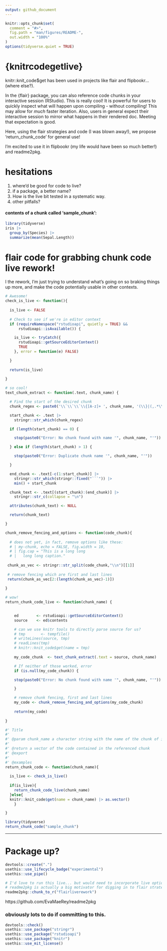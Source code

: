 ```yaml
---
output: github_document
---
```


<!-- README.md is generated from README.Rmd. Please edit that file -->

```r
knitr::opts_chunk$set(
  comment = "#>",
  fig.path = "man/figures/README-",
  out.width = "100%"
)
options(tidyverse.quiet = TRUE)
```


# {knitrcodegetlive}

knitr::knit_code$get has been used in projects like flair and  flipbookr...  (where else?).  

In the {flair} package, you can also reference code chunks in your interactive session (RStudio).  This is really cool!  It is powerful for users to quickly inspect what will happen upon compiling - without compiling! This may allow for *much* faster iteration.  Also, users in general expect their interactive session to mirror what happens in their rendered doc.  Meeting that expectation is good.  

Here, using the flair strategies and code (I was blown away!), we propose 'return_chunk_code' for general use!  

I'm excited to use it in flipbookr (my life would have been so much better!) and readme2pkg.

# hesitations

1. where'd be good for code to live? 
2. if a package, a better name?
2. How is the live bit tested in a systematic way.
3. other pitfalls?







#### contents of a chunk called 'sample_chunk':

```r
library(tidyverse)
iris |>
  group_by(Species) |>
  summarize(mean(Sepal.Length))
```





# flair code for grabbing chunk code live rework!

I the rework, I'm just trying to understand what's going on so braking things up more, and make the code potentially usable in other contexts.  

```r
# Awesome!
check_is_live <- function(){
  
  is_live <- FALSE
  
  # Check to see if we're in editor context
  if (requireNamespace("rstudioapi", quietly = TRUE) &&
      rstudioapi::isAvailable()) {

    is_live <- tryCatch({
      rstudioapi::getSourceEditorContext()
      TRUE
    }, error = function(e) FALSE)

  }  
  
  return(is_live)
  
}

# so cool!
text_chunk_extract <- function(.text, chunk_name) {

  # Find the start of the desired chunk
  chunk_regex <- paste0('\\`\\`\\`\\{[A-z]+ ', chunk_name, '(\\}|(,.*\\}))$')

  start_chunk <- .text |>
    stringr::str_which(chunk_regex)

  if (length(start_chunk) == 0) {

    stop(paste0("Error: No chunk found with name '", chunk_name, "'"))

  } else if (length(start_chunk) > 1) {

    stop(paste0("Error: Duplicate chunk name '", chunk_name, "'"))

  }

  end_chunk <- .text[-c(1:start_chunk)] |>
    stringr::str_which(stringr::fixed("```")) |>
    min() + start_chunk

  chunk_text <- .text[(start_chunk):(end_chunk)] |>
    stringr::str_c(collapse = "\n")

  attributes(chunk_text) <- NULL

  return(chunk_text)

}

chunk_remove_fencing_and_options <- function(code_chunk){
  
  # does not yet, in fact, remove options like these: 
  # | my-chunk, echo = FALSE, fig.width = 10,
  # | fig.cap = "This is a long long
  # |   long long caption."
  
 chunk_as_vec <- stringr::str_split(code_chunk,"\\n")[[1]] 
 
 # remove fencing which are first and last lines
 return(chunk_as_vec[2:(length(chunk_as_vec)-1)])
  
}

# wow!
return_chunk_code_live <- function(chunk_name) {

  
    ed        <- rstudioapi::getSourceEditorContext()
    source    <- ed$contents

    # can we use knitr tools to directly parse source for us? 
    # tmp       <- tempfile()
    # writeLines(source, tmp)
    # readLines(tmp)
    # knitr::knit_code$get(name = tmp)
    
    my_code_chunk  <- text_chunk_extract(.text = source, chunk_name)

    # If neither of those worked, error
    if (is.null(my_code_chunk)) {

    stop(paste0("Error: No chunk found with name '", chunk_name, "'"))

    }

    # remove chunk fencing, first and last lines
    my_code <- chunk_remove_fencing_and_options(my_code_chunk)
    
    return(my_code)
  
}

#' Title
#'
#' @param chunk_name a character string with the name of the chunk of interest
#'
#' @return a vector of the code contained in the referenced chunk
#' @export 
#'
#' @examples
return_chunk_code <- function(chunk_name){
  
  is_live <- check_is_live()
  
  if(is_live){
    return_chunk_code_live(chunk_name)
  }else{
  knitr::knit_code$get(name = chunk_name) |> as.vector()
    }

}


```

```r
library(tidyverse)
return_chunk_code("sample_chunk")
```

---


# Package up?

```r
devtools::create(".")
usethis::use_lifecycle_badge("experimental")
usethis::use_pipe()
```

```r
# I'd love to run this live... but would need to incorporate live option
# readme2pkg is actually a big motivator for digging in to flair strategy
readme2pkg::chunk_to_r("flairliverework")
```

https://github.com/EvaMaeRey/readme2pkg

### obviously lots to do if committing to this.

```r
devtools::check()
usethis::use_package("stringr")
usethis::use_package("rstudioapi")
usethis::use_package("knitr")
usethis::use_mit_license()

```

